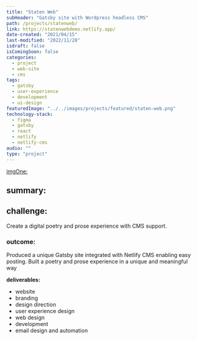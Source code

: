 ```yaml
---
title: "Staten Web"
subHeader: "Gatsby site with Wordpress headless CMS"
path: /projects/statenweb/
link: https://statenwebdemo.netlify.app/
date-created: "2021/04/15"
last-modified: "2022/11/28"
isdraft: false
isComingSoon: false
categories:
  - project
  - web-site
  - cms
tags:
  - gatsby
  - user-experience
  - development
  - ui-design
featuredImage: "../../images/projects/featured/staten-web.png"
technology-stack:
  - figma
  - gatsby
  - react
  - netlify
  - netlify-cms
audio: ""
type: "project"
---
```


[imgOne:](../assets/images/projects/yogaofwords-showcase-1.png)

## summary:

## challenge:

Create a digital poetry and prose experience with CMS support.

### outcome:

Produced a unique Gatsby site integrated with Netlify CMS enabling easy
posting. Built a poetry and prose experience in a unique and meaningful
way

**deliverables:**

- website
- branding
- design direction
- user experience design
- web design
- development
- email design and automation
